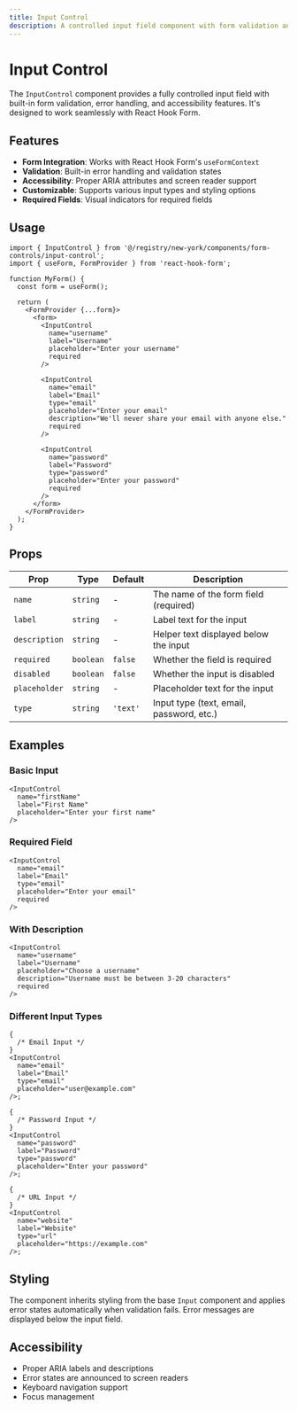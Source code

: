 ```yaml
---
title: Input Control
description: A controlled input field component with form validation and error handling
---
```


# Input Control

The `InputControl` component provides a fully controlled input field with built-in form validation, error handling, and accessibility features. It's designed to work seamlessly with React Hook Form.

## Features

- **Form Integration**: Works with React Hook Form's `useFormContext`
- **Validation**: Built-in error handling and validation states
- **Accessibility**: Proper ARIA attributes and screen reader support
- **Customizable**: Supports various input types and styling options
- **Required Fields**: Visual indicators for required fields

## Usage

```tsx
import { InputControl } from '@/registry/new-york/components/form-controls/input-control';
import { useForm, FormProvider } from 'react-hook-form';

function MyForm() {
  const form = useForm();

  return (
    <FormProvider {...form}>
      <form>
        <InputControl
          name="username"
          label="Username"
          placeholder="Enter your username"
          required
        />

        <InputControl
          name="email"
          label="Email"
          type="email"
          placeholder="Enter your email"
          description="We'll never share your email with anyone else."
          required
        />

        <InputControl
          name="password"
          label="Password"
          type="password"
          placeholder="Enter your password"
          required
        />
      </form>
    </FormProvider>
  );
}
```

## Props

| Prop          | Type      | Default  | Description                              |
| ------------- | --------- | -------- | ---------------------------------------- |
| `name`        | `string`  | -        | The name of the form field (required)    |
| `label`       | `string`  | -        | Label text for the input                 |
| `description` | `string`  | -        | Helper text displayed below the input    |
| `required`    | `boolean` | `false`  | Whether the field is required            |
| `disabled`    | `boolean` | `false`  | Whether the input is disabled            |
| `placeholder` | `string`  | -        | Placeholder text for the input           |
| `type`        | `string`  | `'text'` | Input type (text, email, password, etc.) |

## Examples

### Basic Input

```tsx
<InputControl
  name="firstName"
  label="First Name"
  placeholder="Enter your first name"
/>
```

### Required Field

```tsx
<InputControl
  name="email"
  label="Email"
  type="email"
  placeholder="Enter your email"
  required
/>
```

### With Description

```tsx
<InputControl
  name="username"
  label="Username"
  placeholder="Choose a username"
  description="Username must be between 3-20 characters"
  required
/>
```

### Different Input Types

```tsx
{
  /* Email Input */
}
<InputControl
  name="email"
  label="Email"
  type="email"
  placeholder="user@example.com"
/>;

{
  /* Password Input */
}
<InputControl
  name="password"
  label="Password"
  type="password"
  placeholder="Enter your password"
/>;

{
  /* URL Input */
}
<InputControl
  name="website"
  label="Website"
  type="url"
  placeholder="https://example.com"
/>;
```

## Styling

The component inherits styling from the base `Input` component and applies error states automatically when validation fails. Error messages are displayed below the input field.

## Accessibility

- Proper ARIA labels and descriptions
- Error states are announced to screen readers
- Keyboard navigation support
- Focus management
